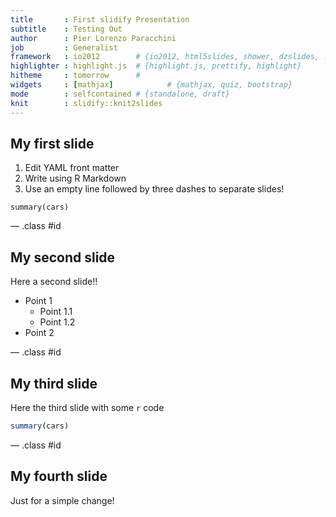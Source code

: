 ```yaml
---
title       : First slidify Presentation
subtitle    : Testing Out
author      : Pier Lorenzo Paracchini
job         : Generalist
framework   : io2012        # {io2012, html5slides, shower, dzslides, ...}
highlighter : highlight.js  # {highlight.js, prettify, highlight}
hitheme     : tomorrow      # 
widgets     : [mathjax]            # {mathjax, quiz, bootstrap}
mode        : selfcontained # {standalone, draft}
knit        : slidify::knit2slides
---
```


## My first slide

1. Edit YAML front matter
2. Write using R Markdown
3. Use an empty line followed by three dashes to separate slides!

```
summary(cars)
```

--- .class #id 

## My second slide

Here a second slide!!

* Point 1
    * Point 1.1
    * Point 1.2
* Point 2

--- .class #id

## My third slide

Here the third slide with some `r` code
```r
summary(cars)
```

--- .class #id

## My fourth slide

Just for a simple change!

